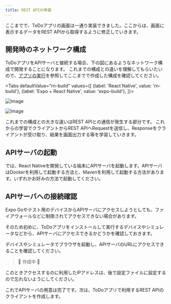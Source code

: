 ```yaml
---
title: REST APIの準備
---
```



ここまでで、ToDoアプリの画面は一通り実装できました。ここからは、画面に表示するデータをREST APIから取得するように修正していきます。

## 開発時のネットワーク構成

ToDoアプリをAPIサーバと接続する場合、下の図にあるようなネットワーク構成で開発することになります。
これまでの構成との違いを理解してもらいたいので、[アプリの実行](../../getting-started/launch-created-app.mdx#アプリ実行の仕組み)を参照してここまでで作成した構成を確認してください。

<!-- textlint-disable ja-technical-writing/sentence-length,ja-technical-writing/max-comma,ja-spacing/ja-no-space-around-parentheses,jtf-style/3.3.かっこ類と隣接する文字の間のスペースの有無,ja-technical-writing/ja-no-mixed-period,ja-technical-writing/no-unmatched-pair -->

<Tabs
  defaultValue="rn-build"
  values={[
    {label: 'React Native', value: 'rn-build'},
    {label: 'Expo + React Native', value: 'expo-build'},
  ]}>

<!-- textlint-enable ja-technical-writing/sentence-length,ja-technical-writing/max-comma,ja-spacing/ja-no-space-around-parentheses,jtf-style/3.3.かっこ類と隣接する文字の間のスペースの有無,ja-technical-writing/ja-no-mixed-period,ja-technical-writing/no-unmatched-pair -->

<TabItem value="rn-build">

![Image](react-native-api-env.png)

</TabItem>
<TabItem value="expo-build">

![Image](expo-api-env.png)

</TabItem>
</Tabs>

これまでの構成との大きな違いはREST APIとの通信が発生する部分です。
これからの学習でクライアントからREST APIへRequestを送信し、Responseをクライアントが受け取り、結果を画面出力する等を学習していきます。

## APIサーバの起動

では、React Nativeを開発している端末にAPIサーバを起動します。APIサーバはDockerを利用して起動する方法と、Mavenを利用して起動する方法があります。いずれかお好みの方法で起動してください。

<!--
TODO: Dockerで起動する方法、Maven(wrapper)で起動する方法のそれぞれを簡単に紹介する。多分、1行ずつくらいじゃないかな。
      起動中にエラーが出ないか（あるいは、正しく起動できているか）の確認はしておいたほうがいいんだっけ。
      Mavenの場合とDockerの場合で、APIサーバを落とした後にデータが保持されるかどうかが違うなら、それも説明しておきたい。
      もし保持されないなら、そう説明しておきたい。
-->

## APIサーバへの接続確認

Expo Goやテスト用のデバイスからAPIサーバにアクセスしようとしても、ファイアウォールなどに制限されてアクセスできない場合があります。

そのため初めに、ToDoアプリをインストールして実行するデバイスやシミュレータなどから、APIサーバにアクセスできるかどうかを確認しておきます。

デバイスやシミュレータでブラウザを起動し、APIサーバのURLにアクセスできることを確認してください。

> 🚧 作成中 🚧

<!--
TODO: 自端末のIPアドレスの調べ方(Windows/macOS)とかを紹介する必要があるかも
-->

このときアクセスするのに利用したIPアドレスは、後で設定ファイルに設定するので忘れないようにしてください。

これでAPIサーバの用意は完了です。次は、ToDoアプリで利用するREST APIのクライアントを作成します。
